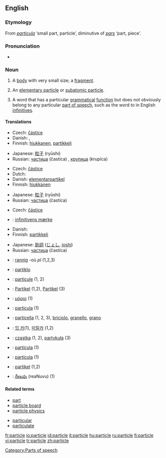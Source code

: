 {{wikipedia}}
==English==

===Etymology===
From {{L.}} ''[[particula]]'' ‘small part, particle’, diminutive of ''[[pars]]'' ‘part, piece’.

===Pronunciation===
* {{rhymes|ɑː(r)tɪkəl}}
{{rfp}}

===Noun===
{{en-noun}}

# A [[body]] with very small size; a [[fragment]].
# {{physics}} An [[elementary particle]] or [[subatomic particle]].
# {{linguistics}} A word that has a particular [[grammatical]] [[function]] but does not obviously belong to any particular [[part of speech]], such as the word ''to'' in English [[infinitive]]s.

====Translations====
{{trans-top|body with very small size}}
*Czech: [[částice]] {{f}}
*Danish: {{t|nl|partikel|n}}, {{t|nl|greintje|n}}
*Finnish: [[hiukkanen]], [[partikkeli]]
{{trans-mid}}
*Japanese: [[粒子]] (ryūshi)
*Russian: [[частица]] (častíca) {{f}}, [[крупица]] (krupíca) {{f}}
{{trans-bottom}}

{{trans-top|elementary particle or subatomic particle}}
*Czech: [[částice]] {{f}}
*Dutch: {{t|nl|deeltje|n}}
*Danish: [[elementarpartikel]]
*Finnish: [[hiukkanen]]
{{trans-mid}}
*Japanese: [[粒子]] (ryūshi)
*Russian: [[частица]] (častíca) {{f}}
{{trans-bottom}}

{{trans-top|word that does not belong to any particular part of speech}}
*Czech: [[částice]] {{f}}
*{{ttbc|Danish}}: [[infinitivens mærke]]
*Danish: {{t|nl|partikel|n}}
*Finnish: [[partikkeli]]
{{trans-mid}}
*Japanese: [[助詞]] ([[じょし]], [[joshi]])
*Russian: [[частица]] (častíca) {{f}}
{{trans-bottom}}

{{checktrans}}
{{trans-top|Translations to be checked}}
*{{ttbc|Breton}}: [[rannig]] {{f}} -où ''pl'' (1,2,3)
*{{ttbc|Esperanto}}: [[partiklo]]
*{{ttbc|French}}: [[particule]] {{f}} (1, 2)
*{{ttbc|German}}: [[Partikel]] {{n}} (1,2), [[Partikel]] {{f}} (3)
*{{ttbc|Greek}}: [[μόριο]] (1)
*{{ttbc|Interlingua}}: [[particula]] (1)
*{{ttbc|Italian}}: [[particella]] {{f}} (1, 2, 3), [[briciolo]], [[granello]], [[grano]]
{{trans-mid}}
*{{ttbc|Korean}}: [[입 카]](1), [[미릴카]] (1,2)
*{{ttbc|Polish}}: [[cząstka]] {{f}} (1, 2), [[partykuła]] {{f}} (3)
*{{ttbc|Portuguese}}: [[partícula]] {{f}} (1)
*{{ttbc|Spanish}}: [[partícula]] {{f}} (1)
*{{ttbc|Swedish}}: [[partikel]] {{c}} (1,2)
*{{ttbc|Telugu}}: [[రేణువు]] (reaNuvu) (1)
{{trans-bottom}}

====Related terms====
{{rel-top}}
*[[part]]
*[[particle board]]
*[[particle physics]]
{{rel-mid}}
*[[particular]]
*[[particulate]]
{{rel-bottom}}

[[Category:Parts of speech]]

[[fr:particle]]
[[io:particle]]
[[id:particle]]
[[it:particle]]
[[hu:particle]]
[[ru:particle]]
[[fi:particle]]
[[vi:particle]]
[[tr:particle]]
[[zh:particle]]